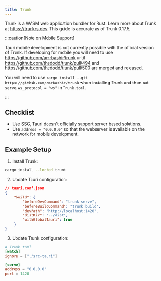 ```yaml
---
title: Trunk
---
```


Trunk is a WASM web application bundler for Rust. Learn more about Trunk at https://trunkrs.dev. This guide is accurate as of Trunk 0.17.5.

:::caution[Note on Mobile Support]

Tauri mobile development is not currently possible with the official version of Trunk. If developing for mobile you will need to use https://github.com/amrbashir/trunk until https://github.com/thedodd/trunk/pull/494 and https://github.com/thedodd/trunk/pull/500 are merged and released.

You will need to use `cargo install --git https://github.com/amrbashir/trunk` when installing Trunk and then set `serve.ws_protocol = "ws"` in `Trunk.toml`.

:::

## Checklist

- Use SSG, Tauri doesn't officially support server based solutions.
- Use `address = "0.0.0.0"` so that the webserver is available on the network for mobile development.

## Example Setup

1. Install Trunk:

```sh
cargo install --locked trunk
```

2. Update Tauri configuration:

```json
// tauri.conf.json
{
	"build": {
		"beforeDevCommand": "trunk serve",
		"beforeBuildCommand": "trunk build",
		"devPath": "http://localhost:1420",
		"distDir": "../dist",
		"withGlobalTauri": true
	}
}
```

3. Update Trunk configuration:

```toml
# Trunk.toml
[watch]
ignore = ["./src-tauri"]

[serve]
address = "0.0.0.0"
port = 1420
```
